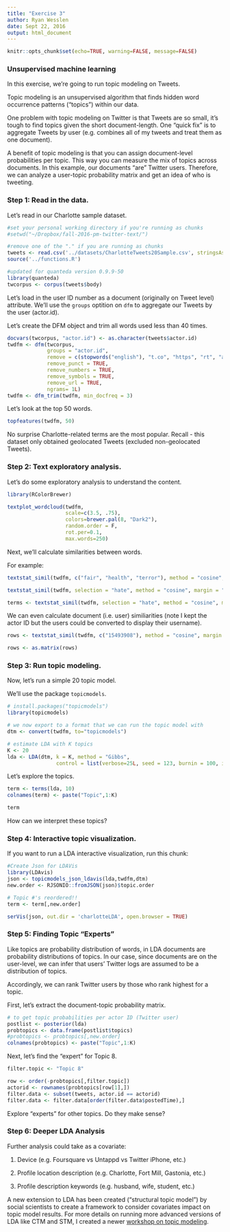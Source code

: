 ```yaml
---
title: "Exercise 3"
author: Ryan Wesslen
date: Sept 22, 2016
output: html_document
---
```


```r
knitr::opts_chunk$set(echo=TRUE, warning=FALSE, message=FALSE)
```

### Unsupervised machine learning

In this exercise, we're going to run topic modeling on Tweets.

Topic modeling is an unsupervised algorithm that finds hidden word occurrence patterns ("topics") within our data. 

One problem with topic modeling on Twitter is that Tweets are so small, it's tough to find topics given the short document-length. One "quick fix" is to aggregate Tweets by user (e.g. combines all of my tweets and treat them as one document).

A benefit of topic modeling is that you can assign document-level probabilities per topic. This way you can measure the mix of topics across documents. In this example, our documents "are" Twitter users. Therefore, we can analyze a user-topic probability matrix and get an idea of who is tweeting.

### Step 1: Read in the data. 

Let's read in our Charlotte sample dataset.

```r
#set your personal working directory if you're running as chunks
#setwd("~/Dropbox/fall-2016-pm-twitter-text/")

#remove one of the "." if you are running as chunks
tweets <- read.csv('../datasets/CharlotteTweets20Sample.csv', stringsAsFactors=F)
source('../functions.R')

#updated for quanteda version 0.9.9-50
library(quanteda)
twcorpus <- corpus(tweets$body)
```

Let's load in the user ID number as a document (originally on Tweet level) attribute. We'll use the `groups` optition on `dfm` to aggregate our Tweets by the user (actor.id).

Let's create the DFM object and trim all words used less than 40 times.

```r
docvars(twcorpus, "actor.id") <- as.character(tweets$actor.id) 
twdfm <- dfm(twcorpus, 
             groups = "actor.id", 
             remove = c(stopwords("english"), "t.co", "https", "rt", "amp", "http", "t.c", "can", "u"), 
             remove_punct = TRUE, 
             remove_numbers = TRUE, 
             remove_symbols = TRUE,
             remove_url = TRUE,
             ngrams= 1L)
twdfm <- dfm_trim(twdfm, min_docfreq = 3)
```

Let's look at the top 50 words.

```r
topfeatures(twdfm, 50)
```

No surprise Charlotte-related terms are the most popular. Recall - this dataset only obtained geolocated Tweets (excluded non-geolocated Tweets).

### Step 2: Text exploratory analysis.

Let's do some exploratory analysis to understand the content.

```r
library(RColorBrewer)

textplot_wordcloud(twdfm, 
                   scale=c(3.5, .75), 
                   colors=brewer.pal(8, "Dark2"), 
                   random.order = F, 
                   rot.per=0.1, 
                   max.words=250)
```

Next, we'll calculate similarities between words. 

For example:

```r
textstat_simil(twdfm, c("fair", "health", "terror"), method = "cosine", margin = "features", n = 20)

textstat_simil(twdfm, selection = "hate", method = "cosine", margin = "features", n = 20)

terms <- textstat_simil(twdfm, selection = "hate", method = "cosine", margin = "features", n = 20)
```

We can even calculate document (i.e. user) similiarities (note I kept the actor ID but the users could be converted to display their username).

```r
rows <- textstat_simil(twdfm, c("15493908"), method = "cosine", margin = "documents", n = 20)

rows <- as.matrix(rows)
```

### Step 3: Run topic modeling.

Now, let's run a simple 20 topic model.

We'll use the package `topicmodels`.

```r
# install.packages("topicmodels")
library(topicmodels)

# we now export to a format that we can run the topic model with
dtm <- convert(twdfm, to="topicmodels")

# estimate LDA with K topics
K <- 20
lda <- LDA(dtm, k = K, method = "Gibbs", 
                control = list(verbose=25L, seed = 123, burnin = 100, iter = 500))
```

Let's explore the topics.

```r
term <- terms(lda, 10)
colnames(term) <- paste("Topic",1:K)

term
```

How can we interpret these topics? 

### Step 4: Interactive topic visualization.

If you want to run a LDA interactive visualization, run this chunk:

```r
#Create Json for LDAVis
library(LDAvis)
json <- topicmodels_json_ldavis(lda,twdfm,dtm)
new.order <- RJSONIO::fromJSON(json)$topic.order

# Topic #'s reordered!!
term <- term[,new.order]

serVis(json, out.dir = 'charlotteLDA', open.browser = TRUE)
```

### Step 5: Finding Topic "Experts"

Like topics are probability distribution of words, in LDA documents are probability distributions of topics. In our case, since documents are on the user-level, we can infer that users' Twitter logs are assumed to be a distribution of topics. 

Accordingly, we can rank Twitter users by those who rank highest for a topic.

First, let's extract the document-topic probability matrix.

```r
# to get topic probabilities per actor ID (Twitter user)
postlist <- posterior(lda)
probtopics <- data.frame(postlist$topics)
#probtopics <- probtopics[,new.order]
colnames(probtopics) <- paste("Topic",1:K)
```

Next, let's find the "expert" for Topic 8.

```r
filter.topic <- "Topic 8"

row <- order(-probtopics[,filter.topic])
actorid <- rownames(probtopics[row[1],])
filter.data <- subset(tweets, actor.id == actorid)
filter.data <- filter.data[order(filter.data$postedTime),]
```

Explore "experts" for other topics. Do they make sense?

### Step 6: Deeper LDA Analysis

Further analysis could take as a covariate:

1.  Device (e.g. Foursquare vs Untappd vs Twitter iPhone, etc.)

2.  Profile location description (e.g. Charlotte, Fort Mill, Gastonia, etc.)

3.  Profile description keywords (e.g. husband, wife, student, etc.)

A new extension to LDA has been created ("structural topic model") by social scientists to create a framework to consider covariates impact on topic model results. For more details on running more advanced versions of LDA like CTM and STM, I created a newer [workshop on topic modeling](https://github.com/wesslen/Topic-Modeling-Workshop-with-R).

